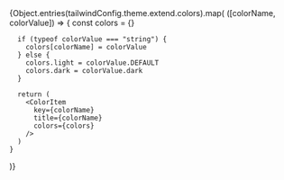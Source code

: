 
<Meta title="Design System/Colors" />

<Title>Colors</Title>

<ColorPalette>
  {Object.entries(tailwindConfig.theme.extend.colors).map(
    ([colorName, colorValue]) => {
      const colors = {}

      if (typeof colorValue === "string") {
        colors[colorName] = colorValue
      } else {
        colors.light = colorValue.DEFAULT
        colors.dark = colorValue.dark
      }

      return (
        <ColorItem
          key={colorName}
          title={colorName}
          colors={colors}
        />
      )
    }

)}

</ColorPalette>
